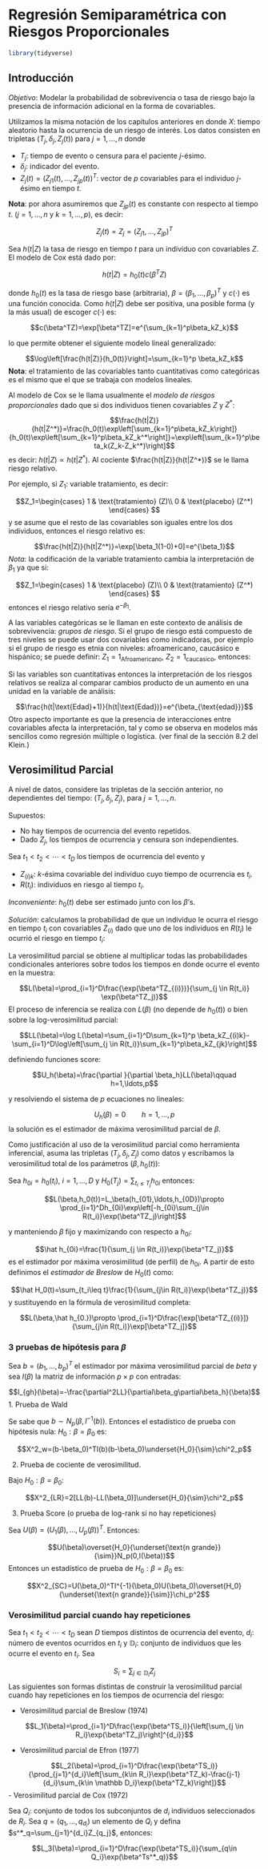 # Regresión Semiparamétrica con Riesgos Proporcionales {#RSP}

```r
library(tidyverse)
```

## Introducción

*Objetivo*: Modelar la probabilidad de sobrevivencia o tasa de riesgo bajo la presencia de información adicional en la forma de covariables.

Utilizamos la misma notación de los capítulos anteriores en donde $X$: tiempo aleatorio hasta la ocurrencia de un riesgo de interés. Los datos consisten en tripletas $(T_j,\delta_j,Z_j(t))$ para $j=1,\ldots,n$ donde

- $T_j$: tiempo de evento o censura para el paciente $j$-ésimo.
- $\delta_j$: indicador del evento.
- $Z_j(t)=(Z_{j1}(t),\ldots,Z_{jp}(t))^T$: vector de $p$ covariables para el individuo $j$-ésimo en tiempo $t$. 

**Nota**: por ahora asumiremos que $Z_{jp}(t)$ es constante con respecto al tiempo $t$. ($j=1,\dots,n$ y $k=1,\ldots,p$), es decir:

$$Z_j(t)=Z_j=(Z_{j1},\ldots,Z_{jp})^T$$

Sea $h(t|Z)$ la tasa de riesgo en tiempo $t$ para un individuo con covariables $Z$. El modelo de Cox está dado por: 

$$h(t|Z)=h_0(t)c(\beta^TZ)$$

donde $h_0(t)$ es la tasa de riesgo base (arbitraria), $\beta=(\beta_1,\ldots,\beta_p)^T$ y $c(\cdot)$ es una función conocida. Como $h(t|Z)$ debe ser positiva, una posible forma (y la más usual) de escoger $c(\cdot)$ es:

$$c(\beta^TZ)=\exp[\beta^TZ]=e^{\sum_{k=1}^p\beta_kZ_k}$$

lo que permite obtener el siguiente modelo lineal generalizado:

$$\log\left[\frac{h(t|Z)}{h_0(t)}\right]=\sum_{k=1}^p \beta_kZ_k$$
**Nota**: el tratamiento de las covariables tanto cuantitativas como categóricas es el mismo que el que se trabaja con modelos lineales. 

Al modelo de Cox se le llama usualmente el *modelo de riesgos proporcionales* dado que si dos individuos tienen covariables $Z$ y $Z^*$:

$$\frac{h(t|Z)}{h(t|Z^*)}=\frac{h_0(t)\exp\left[\sum_{k=1}^p\beta_kZ_k\right]}{h_0(t)\exp\left[\sum_{k=1}^p\beta_kZ_k^*\right]}=\exp\left[\sum_{k=1}^p\beta_k(Z_k-Z_k^*)\right]$$
es decir: $h(t|Z)\propto h(t|Z^*)$. Al cociente $\frac{h(t|Z)}{h(t|Z^*)}$ se le llama riesgo relativo. 

Por ejemplo, si $Z_1$: variable tratamiento, es decir:

$$Z_1=\begin{cases}
1 & \text{tratamiento} (Z)\\
0 & \text{placebo} (Z^*)
\end{cases}
$$
y se asume que el resto de las covariables son iguales entre los dos individuos, entonces el riesgo relativo es:

$$\frac{h(t|Z)}{h(t|Z^*)}=\exp[\beta_1(1-0)+0]=e^{\beta_1}$$
*Nota*: la codificación de la variable tratamiento cambia la interpretación de $\beta_1$ ya que si:

$$Z_1=\begin{cases}
1 & \text{placebo} (Z)\\
0 & \text{tratamiento} (Z^*)
\end{cases}
$$
entonces el riesgo relativo sería $e^{-\beta_1}$. 

A las variables categóricas se le llaman en este contexto de análisis de sobrevivencia: *grupos de riesgo*. Si el grupo de riesgo está compuesto de tres niveles se puede usar dos covariables como indicadoras, por ejemplo si el grupo de riesgo es etnia con niveles: afroamericano, caucásico e hispánico; se puede definir: $Z_1=1_{\text{Afroamericano}}$, $Z_2=1_{\text{caucasico}}$, entonces:

\begin{align*}
	h(t|\text{Afroamericano})&=h(t|Z_1=1,Z_2=0)=h_0(t)\exp[\beta_1]\\
	h(t|\text{Caucasico})&=h(t|Z_1=0,Z_2=1)=h_0(t)\exp[\beta_2]\\
	h(t|\text{Hispanico})&=h(t|Z_1=0,Z_2=0)=h_0(t)
\end{align*}

Si las variables son cuantitativas entonces la interpretación de los riesgos relativos se realiza al comparar cambios producto de un aumento en una unidad en la variable de análisis:

$$\frac{h(t|\text{Edad}+1)}{h(t|\text{Edad})}=e^{\beta_{\text{edad}}}$$
Otro aspecto importante es que la presencia de interacciones entre covariables afecta la interpretación, tal y como se observa en modelos más sencillos como regresión múltiple o logística. (ver final de la sección 8.2 del Klein.)


## Verosimilitud Parcial

A nivel de datos, considere las tripletas de la sección anterior, no dependientes del tiempo: $(T_j,\delta_j,Z_j)$, para $j=1,\ldots,n$. 

Supuestos:

- No hay tiempos de ocurrencia del evento repetidos.
- Dado $Z_j$, los tiempos de ocurrencia y censura son independientes.

Sea $t_1<t_2<\cdots <t_D$ los tiempos de ocurrencia del evento y 

- $Z_{(i)k}$: $k$-ésima covariable del individuo cuyo tiempo de ocurrencia es $t_i$.
- $R(t_i)$: individuos en riesgo al tiempo $t_i$.

*Inconveniente*: $h_0(t)$ debe ser estimado junto con los $\beta$'s.

*Solución*: calculamos la probabilidad de que un individuo le ocurra el riesgo en tiempo $t_i$ con covariables $Z_{(i)}$ dado que uno de los individuos en $R(t_i)$ le ocurrió el riesgo en tiempo $t_i$:

\begin{align*}
	&P[\text{individuo muere en $t_i$}|\text{una muerte en $t_i$}]\\
	&=\frac{P[\text{individuo muere en $t_i$}|\text{sobrevive a $t_i$}]}{P[\text{una muerte en $t_i$}|\text{sobrevive a $t_i$}]}\\
	&=\frac{\frac{f(t_i|Z_{(i)})}{S(t_i|Z_{(i)})}}{\sum_{j\in R(t_i)}\frac{f(t_i|Z_j)}{S(t_i|Z_j)}}=\frac{h(t_i|Z_{(i)})}{\sum_{j \in R(t_i)} h(t_i|Z_j)}=\frac{h_0(t_i)\exp(\beta^TZ_{(i)})}{h_0(t_i)\sum_{j \in R(t_i)} \exp(\beta^TZ_j)}\\
	&=\frac{\exp(\beta^TZ_{(i)})}{\sum_{j \in R(t_i)} \exp(\beta^TZ_j)}
\end{align*}

La verosimilitud parcial se obtiene al multiplicar todas las probabilidades condicionales anteriores sobre todos los tiempos en donde ocurre el evento en la muestra:

$$L(\beta)=\prod_{i=1}^D\frac{\exp(\beta^TZ_{(i)})}{\sum_{j \in R(t_i)} \exp(\beta^TZ_j)}$$
El proceso de inferencia se realiza con $L(\beta)$ (no depende de $h_0(t)$) o bien sobre la log-verosimilitud parcial:

$$LL(\beta)=\log L(\beta)=\sum_{i=1}^D\sum_{k=1}^p \beta_kZ_{(i)k}-\sum_{i=1}^D\log\left[\sum_{j \in R(t_i)}\sum_{k=1}^p\beta_kZ_{jk}\right]$$

definiendo funciones score:

$$U_h(\beta)=\frac{\partial }{\partial \beta_h}LL(\beta)\qquad h=1,\ldots,p$$

y resolviendo el sistema de $p$ ecuaciones no lineales:

$$U_h(\beta)=0\qquad h=1,\ldots,p$$
la solución es el estimador de máxima verosimilitud parcial de $\beta$.

Como justificación al uso de la verosimilitud parcial como herramienta inferencial, asuma las tripletas $(T_j,\delta_j,Z_j)$ como datos y escribamos la verosimilitud total de los parámetros $(\beta,h_0(t))$:

\begin{align*}
	L(\beta,h_0(t))&=\prod_{j=1}^n f(T_j|Z_j)^{\delta_j}S(T_j|Z_j)^{1-\delta_j}\\
	&=\prod_{j=1}^n h(T_j|Z_j)^{\delta_j}S(T_j|Z_j)\\
	&=\prod_{j=1}^n h_0(T_j)^{\delta_j}[\exp(\beta^TZ_j)]^{\delta_j}\exp[-H_0(T_j)\exp(\beta^TZ_j)]\\
	&=\left[\prod_{i=1}^D h_0(t_i)\exp(\beta^TZ_{(i)})\right]\cdot \exp\left[-\sum_{j=1}^n H_0(T_j)\exp(\beta^TZ_j)\right]
\end{align*}

Sea $h_{0i}=h_0(t_i)$, $i=1,\ldots,D$ y $H_0(T_j)=\sum_{t_i\leq T_j}h_{0i}$ entonces:

$$L(\beta,h_0(t))=L_\beta(h_{01},\ldots,h_{0D})\propto \prod_{i=1}^Dh_{0i}\exp\left[-h_{0i}\sum_{j\in R(t_i)}\exp(\beta^TZ_j)\right]$$

y manteniendo $\beta$ fijo y maximizando con respecto a $h_{0i}$:

$$\hat h_{0i}=\frac{1}{\sum_{j \in R(t_i)}\exp(\beta^TZ_j)}$$
es el estimador por máxima verosimilitud (de perfil) de $h_{0i}$. A partir de esto definimos el *estimador de Breslow* de $H_0(t)$ como:

$$\hat H_0(t)=\sum_{t_i\leq t}\frac{1}{\sum_{j\in R(t_i)}\exp(\beta^TZ_j)}$$
y sustituyendo en la fórmula de verosimilitud completa:

$$L(\beta,\hat h_{0.})\propto \prod_{i=1}^D\frac{\exp[\beta^TZ_{(i)}]}{\sum_{j\in R(t_i)}\exp[\beta^TZ_j]}$$

### 3 pruebas de hipótesis para $\beta$

Sea $b=(b_1,\ldots,b_p)^T$ el estimador por máxima verosimilitud parcial de $beta$ y sea $I(\beta)$ la matriz de información $p\times p$ con entradas:

$$I_{gh}(\beta)=-\frac{\partial^2LL}{\partial\beta_g\partial\beta_h}(\beta)$$
1. Prueba de Wald

Se sabe que $b\sim N_p(\beta,I^{-1}(b))$. Entonces el estadístico de prueba con hipótesis nula: $H_0: \beta=\beta_0$ es:

$$X^2_w=(b-\beta_0)^TI(b)(b-\beta_0)\underset{H_0}{\sim}\chi^2_p$$

2. Prueba de cociente de verosimilitud. 

Bajo $H_0: \beta=\beta_0$:

$$X^2_{LR}=2[LL(b)-LL(\beta_0)]\underset{H_0}{\sim}\chi^2_p$$

3. Prueba Score (o prueba de log-rank si no hay repeticiones)

Sea $U(\beta)=(U_1(\beta),\ldots,U_p(\beta))^T$. Entonces:

$$U(\beta)\overset{H_0}{\underset{\text{n grande}}{\sim}}N_p(0,I(\beta))$$
Entonces un estadístico de prueba de $H_0: \beta=\beta_0$ es:

$$X^2_{SC}=U(\beta_0)^TI^{-1}(\beta_0)U(\beta_0)\overset{H_0}{\underset{\text{n grande}}{\sim}}\chi_p^2$$

### Verosimilitud parcial cuando hay repeticiones

Sea $t_1<t_2<\cdots <t_D$ sean $D$ tiempos distintos de ocurrencia del evento, $d_i$: número de eventos ocurridos en $t_i$ y $\mathbb D_i$: conjunto de individuos que les ocurre el evento en $t_i$. Sea

$$S_i=\sum_{j\in \mathbb D_i}Z_j$$
Las siguientes son formas distintas de construir la verosimilitud parcial cuando hay repeticiones en los tiempos de ocurrencia del riesgo:

- Verosimilitud parcial de Breslow (1974)

$$L_1(\beta)=\prod_{i=1}^D\frac{\exp(\beta^TS_i)}{\left[\sum_{j \in R_i}\exp(\beta^TZ_j)\right]^{d_i}}$$

- Verosimilitud parcial de Efron (1977)

$$L_2(\beta)=\prod_{i=1}^D\frac{\exp(\beta^TS_i)}{\prod_{j=1}^{d_i}\left[\sum_{k\in R_i}\exp(\beta^TZ_k)-\frac{j-1}{d_i}\sum_{k\in \mathbb D_i}\exp(\beta^TZ_k)\right]}$$
- Verosimilitud parcial de Cox (1972)

Sea $Q_i$: conjunto de todos los subconjuntos de $d_i$ individuos seleccionados de $R_i$. Sea $q=(q_1,\ldots,q_{d_i})$ un elemento de $Q_i$ y defina $s^*_q=\sum_{j=1}^{d_i}Z_{q_j}$, entonces:

$$L_3(\beta)=\prod_{i=1}^D\frac{\exp(\beta^TS_i)}{\sum_{q\in Q_i}\exp(\beta^Ts^*_q)}$$

<!-- ## Pruebas Locales -->

<!-- En este caso la hipótesis nula de interés es: -->

<!-- $$H_0: \beta_1=\beta_{10}\qquad \text{donde} \; \beta=(\beta_1^T,\beta_2^T)^T$$ -->

<!-- y $\beta_1$ es un vector $q\times 1$ y $\beta_2$ es $(p-q)\times 1$. -->

<!-- - Prueba de Wald -->

<!-- Sea $b=(b_1^T,b_2^T)^T$ los estimadores de máxima verosimilitud parcial de $\beta$. Supongamos que particionamos la matriz de información $I$ como: -->

<!-- \begin{align*} -->
<!-- I= -->
<!-- 	\begin{pmatrix} -->
<!-- 	  I_{11} & I_{12} \\ -->
<!-- 	  I_{21} & I_{22} -->
<!-- 	\end{pmatrix} -->
<!-- \end{align*} -->

<!-- donde $I_{11}:q\times q$ y $I_{22}: (p-q)\times (p-q)$ son los bloques correspondientes a $\beta_1$ y $\beta_2$ respectivamente. El estadístico de prueba en este caso es: -->

<!-- $$X^2_w=(b_1-\beta_{10})^T[I''(b)]^{-1}(b_1-\beta_{10})$$ -->
<!-- donde $I''(b)$ es la submatriz $q\times q$ (superior) de $I^{-1}(b)$ y: -->

<!-- $$X_w^2\overset{H_0}{\underset{\text{n grande}}{\sim}}\chi_q^2$$ -->

<!-- Sea $b_2(\beta_{10})$ los estimadores de máxima verosimilitud parciales de $\beta_2$ basados en la log-verosimilitud parcial de $\beta$ fijando las primeras $q$ entradas con el valor $\beta_{10}$. -->

<!-- - Prueba de cociente de verosimilitud -->

<!-- El estadístico correspondiente sería: -->

<!-- $$X^2_{LR}=2\left(LL(b)-LL[\beta_{10},b_2(\beta_{10})]\right)\overset{H_0}{\underset{\text{n grande}}{\sim}}\chi_q^2$$ -->

<!-- - Prueba Score: -->

<!-- Sea $U_1[\beta_{10},b_2(\beta_{10})]$ el score con tamaño $q\times 1$ para $\beta_1$ evaluado en $(\beta_{10}^T,b_2(\beta_{10})^T)^T$. Entonces: -->

<!-- $$X^2_{SC}=U_1[\beta_{10},b_2(\beta_{10})]^T[I''(\beta_{10},b_2(\beta_{10}))]U_1[\beta_{10},b_2(\beta_{10})]\overset{H_0}{\underset{\text{n grande}}{\sim}}\chi_q^2$$ -->

<!-- Algunas veces se quiere probar una hipótesis sobre un contraste de los parámetros a través de una prueba de Wald. Sea: -->

<!-- \begin{align*} -->
<!-- C= -->
<!-- 	\begin{pmatrix} -->
<!-- 	c_1^T\\ -->
<!-- 	c_2^T\\ -->
<!-- 	\vdots \\ -->
<!-- 	c_q^T -->
<!-- 	\end{pmatrix}_{q\times p} -->
<!-- \end{align*} -->

<!-- donde $q\leq p$ y $C$ es de rango completo. Además $c_k^T=(c_{k1},c_{k2},\ldots,c_{kp})$ y se quiere probar la hipótesis: -->

<!-- $$H_0: C\beta=C\beta_0$$ -->
<!-- a través del estadístico: -->

<!-- $$(Cb-C\beta_0)^T[CI^{-1}(b)C^T]^{-1}(Cb-C\beta_0)\overset{H_0}{\underset{\text{n grande}}{\sim}}\chi_q^2$$ -->

<!-- ## Discretización de una variable continua -->

<!-- Con el fin de facilitar la interpretación de un riesgo relativo de una covariable cuantitativa, se puede convertir en una variable dicotómica. El principal problema de esta conversión es la pérdida de información, pero esta pérdida se puede minimizar usando razonamiento biológico a priori o bien que la decisión en la conversión sea basada en datos. -->

<!-- Como principal objetivo, si $X$ es una variable aleatoria continua, queremos definir $Z=1_{X\geq c}$ que cause una diferencia máxima entre los resultados de un estadístico calculado cuando $Z=1$ con respecto a $Z=0$ (máximo grado de separación de información entre los dos grupos). -->

<!-- **Contal y O'Quigley (1999)** -->

<!-- Considere un conjunto de cortes $\{c_k\}$ y para cada $k$ se calcula el estadístico log-rank sobre el grupo en donde $X\leq c_k$ menos el mismo estadístico sobre el grupo donde $X\geq c_k$, es decir: -->

<!-- $$S_k=\sum_{i=1}^D\left[d_i^+-d_i\frac{r_i^+}{r_i}\right]$$ -->
<!-- donde      -->

<!-- - $d_i, r_i$: número total de eventos y grupo en riesgo. -->
<!-- - $d_i^+, r_i^+$: número total de eventos y grupo en riesgo cuando $X\geq c_k$. -->
<!-- - $D$: número de tiempos de ocurrencia de eventos (distintos). -->

<!-- El corte estimado $\hat c=\text{argmax}_{c_k}|S_k|$. Bajo esta escogencia de $\hat c$, el modelo de Cox es: -->

<!-- $$h(t|X)=h_0(t)\exp[bZ]$$ -->
<!-- y se quiere probar $H_0:b=0$. En este caso no se puede (ni se debe) usar las pruebas anteriores, sino a través del cálculo de: -->

<!-- $$s^2=\frac{1}{D-1}\sum_{i=1}^D\left[1-\sum_{j=1}^i\frac{1}{D-j+1}\right]$$ -->

<!-- y el estadístico de prueba es: -->

<!-- $$Q=\frac{\max|S_k|}{s\sqrt{D-1}}\overset{H_0}{\underset{\text{n grande}}{\sim}}|\text{Puente Browniano}|$$ -->
<!-- Note que si $Q>1$, entonces el valor p de la prueba anterior es aproximadamente $2\exp[-2Q^2]$. -->

<!-- ## Estimación de la función de sobrevivencia -->

<!-- *Objetivo*: Estimar la probabilidad de sobrevivencia de un nuevo individuo con covariables $Z_0$. -->

<!-- Después de haber ajustado el modelo de Cox, sea $b$ el estimador de máxima verosimilitud parcial y $\hat V(b)=I^{-1}(b)$. Bajo la notación usual, defina: -->

<!-- $$W(t_i,b)=\sum_{j \in R(t_i)}\exp\left(\sum_{h=1}^pb_hZ_{jh}\right)$$ -->

<!-- y usando el estimador de Breslow, estimamos la tasa de riesgo acumulada base como: -->

<!-- $$\hat H_0(t)=\sum_{t_i\leq t}\frac{d_i}{W(t_i,b)}$$ -->
<!-- *Nota*: $\hat H_0(t)$ es el estimador de Nelson-Aalen cuando no hay covariables.  -->

<!-- Usando el estimador anterior: -->

<!-- $$\hat S_0(t)=\exp[-\hat H_0(t)]$$ -->

<!-- Para estimar la sobrevivencia de un individuo con vector de covariables $Z=Z_0$ usamos: -->

<!-- $$\hat S(t|Z=Z_0)=\hat S_0(t)^{\exp[b^TZ_0]}$$ -->

<!-- Note que bajo ciertas condiciones: -->

<!-- $$\hat S(t|Z=Z_0)\overset{\text{t fijo}}{\underset{\text{n grande}}{\sim}} N(S(t|Z=Z_0), \hat V[\hat S(t|Z=Z_0)])$$ -->
<!-- donde  -->

<!-- $$\hat V[\hat S(t|Z=Z_0)]=[\hat S(t|Z=Z_0)]^2[Q_1(t)+Q_2(t;Z_0)]$$ -->
<!-- y  -->

<!-- $$Q_1(t)=\sum_{t_i\leq t}\frac{d_i}{W(t_i,b)^2}$$ -->
<!-- el cual es el estimador de la varianza de $\hat H_0(t)$ si $\beta=b$, además: -->

<!-- $$Q_2(t)=Q_3(t,Z_0)^T\hat V(b)Q_3(t,Z_0)$$ -->
<!-- con $Q_3$ el vector de tamaño $p\times 1$ con $k$-ésima entrada: ($k=1,\ldots,p$) -->

<!-- $$Q_3(t,Z_0)_k=\sum_{t_i\leq t}\left[\frac{W^{(k)}(t_i,b)}{W(t_i,b)}-Z_{0k}\right]\left[\frac{d_i}{W(t_i,b)}\right]$$ -->
<!-- donde -->

<!-- $$W^{(k)}(t_i,b)=\sum_{j \in R(t_i)}Z_{jk}\exp(b^TZ_j)$$ -->

<!-- Usando $\hat S(t|Z=Z_0)$ y $\hat V[\hat S(t|Z=Z_0)]$ se puede construir intervalos de confianza para $S(t|Z=Z_0)$ usando las mismas técnicas que aprendimos en el caso no-paramétrico. -->

<!-- *Nota*: Una alternativa para el estimador de Breslow, es el de Kalbfleish y Prentice, que en el caso de no-repeticiones sería: -->

<!-- $$\hat H_0(t)=\sum_{t_i\leq t}\left[1-\left(1-\frac{\delta_i\exp(b^TZ_i)}{W(t_i,b)}\right)^{\exp(-b^TZ_i)}\right]$$ -->

<!-- ## Covariables dependientes del tiempo -->

<!-- Para incluir covariables dependientes del tiempo consideramos la siguiente estructura de datos: -->

<!-- $$[T_j,\delta_j,[Z_j(t), 0\leq t\leq T_j]]$$ -->
<!-- para $j=1,\ldots,n$ donde: -->

<!-- - $T_j$: tiempo de ocurrencia de evento/censura -->
<!-- - $\delta_j$: indicador de evento de riesgo y -->
<!-- - $Z_j(t)=[Z_{j1(t)},\ldots,Z_{jp}(t)]$: covariables del $j$-ésimo paciente en tiempo $t$. -->

<!-- Asumimos que $Z_j(t)$ es observable en el periodo de estudio y además que no hay repeticiones en los tiempos de ocurrencia: -->

<!-- $$t_1<t_2<\cdots<t_D$$ -->
<!-- Sean $Z_{(i)}(t)$ las covariables asociadas al individuo con tiempo de ocurrencia $t_i$ y $R(t_i)$: el grupo expuesto al riesgo al momento $t_i$. En este caso la fórmula de verosimilitud parcial es: -->

<!-- $$L(\beta)=\prod_{i=1}^D\frac{\exp\left[\sum_{b=1}^p\beta_pZ_{(i)p}(t_i)\right]}{\sum_{j \in R(t_i)}\exp\left[\sum_{b=1}^p\beta_pZ_{jp}(t_i)\right]}$$ -->

<!-- y los procesos de estimación puntual y pruebas de hipótesis son análogos. Si hay repeticiones en $t_1<\cdots<t_D$ entonces se puede generalizar $L(\beta)$ como en el caso de covariables estáticas. -->

<!-- ### Aplicación: Prueba de Riesgos Proporcionales -->

<!-- Sea $Z_1$ una covariable fija. Si se quiere probar la hipótesis de riesgos proporcionales para $Z_1$ entonces defina: -->

<!-- $$Z_2=Z_1\cdot g(t)$$ -->
<!-- donde $g(t)$ es una función conocida. (usualmente $g(t)=\log t$) -->

<!-- Considere un modelo de Cox con covariables $Z_1$ y $Z_2$: -->

<!-- $$h(t|Z_1)=h_0(t)\exp[\beta_1Z_1+\beta_2(Z_1g(t))]$$ -->

<!-- Compare dos individuos con covariables $Z_1$ y $Z_1^*$ a través de su riesgo relativo: -->

<!-- $$\frac{h(t|Z_1)}{h(t|Z_1^*)}=\exp[\beta_1(Z_1-Z_1^*)+\beta_2g(t)(Z_1-Z_1^*)]$$ -->
<!-- Note que bajo la hipótesis $H_0:$: riesgos proporcionales en $Z_1$ la parte derecha de la ecuación anterior no depende de $t$. Por lo tanto $H_0$ es equivalente a la hipótesis $H_0: \beta_2=0$ la cual se puede verificar a través de la prueba de Wald, LRT o Score. -->

<!-- Si el supuesto de riesgos proporcionales no es cierto para $Z_1$ entonces se puede definir una covariable dependiente de tiempo: -->

<!-- \begin{align*} -->
<!-- Z_2(t)= -->
<!-- 	\begin{cases} -->
<!-- 	  Z_1\cdot g(t) & \text{si}\quad Z_1=1\\ -->
<!-- 	  0 & \text{si no} -->
<!-- 	\end{cases} -->
<!-- \end{align*} -->

<!-- en el caso en que $Z_1$ fuera dicotómica. El principal problema a este momento es la estimación de la función $g(t)$. Una posible solución es asumir que $g(t)$ es una variable indicadora. Definiríamos entonces: -->

<!-- \begin{align*} -->
<!-- Z_2(t)= -->
<!-- 	\begin{cases} -->
<!-- 	  Z_1 & t>\tau \\ -->
<!-- 	  0 & t\leq \tau -->
<!-- 	\end{cases} -->
<!-- \end{align*} -->

<!-- en este caso: -->

<!-- \begin{align*} -->
<!-- h(t|Z(t))= -->
<!-- 	\begin{cases} -->
<!-- 	  h_0(t)\exp(\beta_1Z_1) & t\leq \tau\\ -->
<!-- 	  h_0(t)\exp((\beta_1+\beta_2)Z_1) & t>\tau -->
<!-- 	\end{cases} -->
<!-- \end{align*} -->

<!-- y por lo tanto: -->

<!-- \begin{align*} -->
<!-- &RR(Z_1=1\text{ vs } Z_1=0; t\leq \tau) = \exp(\beta_1)\\ -->
<!-- &RR(Z_1=1\text{ vs } Z_1=0; t> \tau) = \exp(\beta_1+\beta_2) -->
<!-- \end{align*} -->

<!-- por este motivo a $\tau$ se le llama punto de cambio en el riesgo relativo. Otra codificación que se puede utilizar es a través del uso de un modelo con dos covariables: $Z_2(t)$ y  -->

<!-- \begin{align*} -->
<!-- Z_3(t)= -->
<!-- 	\begin{cases} -->
<!-- 		Z_1 & t\leq \tau\\ -->
<!-- 		0 & t>\tau -->
<!-- 	\end{cases} -->
<!-- \end{align*} -->

<!-- Entonces: -->

<!-- \begin{align*} -->
<!-- h(t|Z(t))= -->
<!-- 	\begin{cases} -->
<!-- 	  h_0(t)\exp(\theta_3 Z_1) & t\leq \tau\\ -->
<!-- 	  h_0(t)\exp(\theta_2 Z_1) & t>\tau -->
<!-- 	\end{cases} -->
<!-- \end{align*} -->
<!-- y: -->

<!-- \begin{align*} -->
<!-- &RR(Z_1=1\text{ vs } Z_1=0; t\leq \tau) = \exp(\theta_3)\\ -->
<!-- &RR(Z_1=1\text{ vs } Z_1=0; t> \tau) = \exp(\theta_2) -->
<!-- \end{align*} -->

<!-- El siguiente paso es ajustar el modelo (bajo cualquiera de las dos codificaciones) para distintos valores de $\tau$ (tiempos de ocurrencia). El valor $\tau$ con máxima log-verosimilitud se toma como posible umbral. -->

<!-- Una prueba de riesgos proporcionales se hace en $t\leq \tau$ y $t>\tau$. Si en alguna de las dos regiones la prueba se rechaza, el proceso se repite. -->

<!-- ## Modelos de riesgos proporcionales estratificados -->

<!-- Otra solución en caso de que para una covariable el supuesto de riesgos proporcionales no sea cierto es a través del concepto de estratificación. Para el $j$-ésimo estrato: -->

<!-- $$h_j(t|Z(t))=h_{0j}(t)\exp[\beta^TZ(t)]\qquad j=1,\ldots,s$$ -->
<!-- se asume que el supuesto de riesgos proporcionales es cierto y además el efecto de las covariables es el mismo sobre todos los estratos.  -->

<!-- La log-verosimilitud parcial se puede escribir: -->

<!-- $$LL(\beta)=LL_1(\beta)+\cdots+LL_s(\beta)$$ -->
<!-- donde $LL_j(\beta)$: log-verosimilitud parcial usando la muestra del $j$-ésimo estrato. -->

<!-- Para probar la hipótesis de que las covariables tienen el mismo efecto para cualquier estrato, se: -->

<!-- - Ajusta el modelo estratificado y se obtiene $LL(b)$. -->

<!-- - Para $j=1,\ldots,s$, se ajusta el modelo con la muestra correspondiente al $j$-ésimo estrato y se obtiene $LL_j(b_j)$ -->

<!-- Para probar $H_0: \beta=\beta_j$, con $j=1,\ldots,s$ se usa un LRT con estadístico: -->

<!-- $$-2[LL(b)-\sum_{j=1}^sLL_j(b_j)]\overset{H_0}{\underset{\text{n grande}}{\sim}}\chi_{(s-1)p}^2$$ -->
<!-- *Nota:* también se puede verificar $H_0$ a través de la prueba de Wald. (ver libro de Klein). -->

<!-- Si la muestra está compuesta por pares de observaciones (muestra pareada) entonces se puede probar la igualdad de los $\beta$'s entre grupos usando dos estratos y el LRT anterior (o prueba de Wald). -->

<!-- ## Truncamiento por la izquierda -->

<!-- En el caso de datos truncados se denota $V_i$: tiempo de entrada al estudio del individuo $i$-ésimo.  -->

<!-- Para facilitar el cálculo, se supone que para cada individuo, el tiempo de evento $X$ y el tiempo de entrada $V$ son condicionalmente independientes dada la covariable $Z$. Es decir: -->

<!-- $$P(X=t|Z,X>V)=\frac{P(X=t,V<t|Z)\cdot P(Z)}{P(Z,V<X)}=\frac{P(X=t|Z)P(V<t|Z)P(Z)}{P(Z,V<X)}$$ -->
<!-- De lo anterior se puede deducir: -->

<!-- $$h(t|Z,X>V)=h(t|Z)$$ -->
<!-- usando el hecho de que: -->

<!-- $$h(t|Z,X>V)\approx \frac{P(X=t|Z,X>V)}{P(X\geq t|Z,X>V)}$$ -->
<!-- Ajustando el conjunto de riesgo a: -->

<!-- $$R(t)=\{j|V_j<t<T_j\}$$ -->
<!-- todos los métodos de inferencia vistos hasta ahora funcionan para ajustar el modelo de Cox. -->

<!-- ## Laboratorio -->

<!-- ### Primer Ejemplo (Ejemplo 8.1) -->
<!-- En este ejemplo tenemos una muestra de 45 mujeres a las que se le aplicó un procedimiento llamado "examinación inmunohistoquímica" con el fin de detectar cáncer. Los datos de sobrevivencia de las pacientes son: -->

<!-- ```{r warning=FALSE} -->
<!-- library(survival) -->
<!-- library(survMisc) -->
<!-- library(KMsurv) -->
<!-- data("btrial") -->
<!-- head(btrial) -->
<!-- summary(btrial) -->
<!-- ``` -->
<!-- en donde podemos notar que la variable *im* debería ser una variable categórica (factor) indicando presencia/ausencia del procedimiento. Esto lo corregimos transformando la variable y tomando como categoría base la ausencia del procedimiento: -->
<!-- ```{r message=FALSE, warning=FALSE} -->
<!-- library(tidyverse) -->
<!-- btrial <- btrial %>% mutate(im=factor(im)) -->
<!-- contrasts(btrial$im) -->
<!-- ``` -->

<!-- Las funciones de sobrevivencia estimadas dependiendo del grupo "procedimiento" son: -->
<!-- ```{r} -->
<!-- library(survminer) -->
<!-- KM_8_1 <- survfit(Surv(time,death)~im,data = btrial) -->
<!-- ggsurvplot(KM_8_1) -->
<!-- ``` -->

<!-- La diferencia evidente entre ambas funciones, sugiere que uno puede correr una regresión tomando la variable *im* como covariable: -->
<!-- ¨ -->
<!-- ```{r} -->
<!-- modelo_8_1 <- coxph(Surv(time,death)~im,data = btrial) -->
<!-- summary(modelo_8_1) -->
<!-- ``` -->

<!-- Note que el riesgo relativo de una paciente con un resultado positivo del procedimiento con respecto a una con un negativo es 2.67, es decir una paciente positiva es 2.67 más probable que fallezca con respecto a una que tuvo un resultado negativo. Un intervalo al 95% para el riesgo relativo de la población es [1.136,6.25]. -->

<!-- También podemos probar la hipótesis de que el procedimiento no es significativo al 5%. Bajo cualquiera de las tres pruebas (LRT, Wald y Score) se rechaza esta hipótesis nula. -->

<!-- ### Segundo ejemplo (Ejemplo 8.2) -->
<!-- El segundo ejemplo tiene como base los datos de 90 hombres diagnosticados con cáncer de laringe con su edad de diagnóstico (age), tiempo de muerte o censura en meses (time), indicador de censura (delta) y etapa de la enfermedad (stage). -->
<!-- ```{r} -->
<!-- data("larynx") -->
<!-- summary(larynx) -->
<!-- ``` -->

<!-- Transformamos la variable *stage* para que sea factor, y mantenemos la variable discreta con el nombre *stage_n*: -->
<!-- ```{r} -->
<!-- larynx <- larynx %>% mutate(stage_n = stage) %>% -->
<!--   mutate(stage=factor(stage)) -->
<!-- contrasts(larynx$stage) -->
<!-- ``` -->

<!-- Noten que la base según esta codificación es la etapa 1 de la enfermedad. Corremos un modelo de Cox usando como covariable la etapa de la enfermedad, usando un estimador de Breslow en la tasa acumulada de riesgo base: -->
<!-- ```{r} -->
<!-- modelo_8_2 <- coxph(Surv(time,delta)~stage,data=larynx,ties = 'breslow') -->
<!-- summary(modelo_8_2) -->
<!-- ``` -->

<!-- Por ejemplo el riesgo relativo de los pacientes con etapa 3 con respecto a etapa 1 es 1.844. El riesgo relativo de los pacientes etapa 3 con respecto a etapa 2 es: -->
<!-- ```{r} -->
<!-- 1.844/1.068 -->
<!-- ``` -->
<!-- Además, la hipótesis nula de que el riesgo relativo es igual para las etapas de la enfermedad se rechaza facílmente bajo cualquiera de las tres pruebas de hipótesis (Wald, Score y LRT). -->

<!-- Como la prueba score en el modelo de Cox es la prueba logrank, al utilizar como covariable *stage_n* se estaría haciendo una prueba de tendencia: -->
<!-- ```{r} -->
<!-- modelo_8_2_trend <- coxph(Surv(time,delta)~stage_n,data=larynx,ties = 'breslow') -->
<!-- summary(modelo_8_2_trend) -->
<!-- ``` -->

<!-- En este caso se rechaza la hipótesis de igualdad de funciones de sobrevivencia a favor de la hipótesis alternativa de decrecimiento en la sobrevivencia conforme se incrementa la etapa de la enfermedad. -->

<!-- Si introducimos como covariable la edad de diagnóstico: -->
<!-- ```{r} -->
<!-- modelo_8_2_age <- update(modelo_8_2,formula. = .~.+age)  -->
<!-- summary(modelo_8_2_age) -->
<!-- ``` -->
<!-- Por lo tanto el riesgo relativo de un paciente con edad de diagnóstico igual a 50 años con respecto a uno con 40 años cuando la etapa de la enfermedad es la misma es: -->
<!-- ```{r} -->
<!-- exp(10*modelo_8_2_age$coefficients[4]) -->
<!-- ``` -->

<!-- Es decir hay un incremento de un 21% aproximadamente en el riesgo de fallecer entre una persona con 50 años con respecto a una de 40 años si ambos están en la misma etapa de la enfermedad. -->

<!-- Si queremos probar la hipótesis nula de que $H_0:\beta_1=\beta_2=\beta_3=0$ en el modelo anterior podemos comparar a través de un LRT el modelo completo con todas las covariables y uno reducido con solamente la covariable edad: -->
<!-- ```{r} -->
<!-- modelo_8_2_solo_age <- coxph(Surv(time,delta)~age,data=larynx,ties = 'breslow')  -->
<!-- anova(modelo_8_2_age,modelo_8_2_solo_age) -->
<!-- ``` -->
<!-- Es decir rechazamos esta hipótesis bajo los niveles usuales de significancia. Si queremos comprobar la misma hipótesis con la prueba de Wald calculamos: -->
<!-- ```{r} -->
<!-- Ib_inv <- modelo_8_2_age$var -->
<!-- X2w <- t(modelo_8_2_age$coefficients[1:3])%*% -->
<!--   solve(Ib_inv[1:3,1:3])%*% -->
<!--   modelo_8_2_age$coefficients[1:3] -->
<!-- pchisq(X2w,df = 3,lower.tail = F) -->
<!-- ``` -->
<!-- y llegamos a la misma conclusión.  -->

<!-- Las pruebas de Wald individuales en el modelo completo se obtienen directamente del mismo output: -->
<!-- ```{r} -->
<!-- summary(modelo_8_2_age) -->
<!-- ``` -->

<!-- La hipótesis nula $H_0:\beta_1=\beta_2=\beta_3$ puede ser comprobada a través de una matriz de contrastes y usando el estadístico de prueba de la ecuación 8.5.7: -->
<!-- ```{r} -->
<!-- betas <- coefficients(modelo_8_2_age) -->
<!-- Cmat <- matrix(c(1,-1,0,0,0,1,-1,0),nrow = 2,byrow = T) -->
<!-- X_C2 <- t(Cmat%*%betas)%*%solve(Cmat%*%Ib_inv%*%t(Cmat))%*%Cmat%*%betas -->
<!-- pchisq(X_C2,df = 2,lower.tail = F) -->
<!-- ``` -->
<!-- en donde rechazamos $H_0$ bajo los niveles de significancia usuales. -->


<!-- Si consideramos la interacción entre la edad de diagnóstico con la etapa de la enfermedad el modelo se puede estimar con: -->
<!-- ```{r} -->
<!-- modelo_8_2_age_stage <- update(modelo_8_2_age,formula. = .~.+stage:age) -->
<!-- summary(modelo_8_2_age_stage) -->
<!-- ``` -->
<!-- y podemos usar una prueba LRT para verificar la significancia de la interacción: -->
<!-- ```{r} -->
<!-- anova(modelo_8_2_age,modelo_8_2_age_stage) -->
<!-- ``` -->

<!-- que con un nivel de significancia del 5% (una muestra de 90 sujetos podría sugerir ese nivel) no se podría rechazar la hipótesis de no significancia de la interacción. -->

<!-- Finalmente vamos a estimar la función de sobrevivencia de un paciente con 60 años bajo los cuatro estados de la enfermedad. Recuerden que estamos usando la aproximación de Breslow: -->
<!-- ```{r} -->
<!-- individuo <- data.frame(age=rep(60,4),stage=factor(1:4)) -->
<!-- S_8_2_age <- survfit(modelo_8_2_age,newdata = individuo) -->
<!-- plot(S_8_2_age,col=1:4) -->
<!-- ``` -->

<!-- ### Tercer ejemplo (Ejemplo 8.3) -->

<!-- Este tercer ejemplo consiste en 863 pacientes de transplante de riñón con covariables etnia (race: $R$) y sexo (gender: $G$). Cargamos los datos y transformamos las dos covariables en variables tipo factor: -->
<!-- ```{r} -->
<!-- data("kidtran") -->
<!-- summary(kidtran) -->
<!-- kidtran <- kidtran %>% mutate(gender=factor(gender),race=factor(race)) -->
<!-- ``` -->

<!-- Primero ajustamos un modelo en donde haya una interacción entre las dos covariables: -->
<!-- ```{r} -->
<!-- modelo_8_3 <- coxph(Surv(time,delta)~gender*race,data = kidtran) -->
<!-- summary(modelo_8_3) -->
<!-- ``` -->

<!-- Note que en este caso los niveles base en ambas covariables son Masculino y etnia blanca. Hay que tener cuidado en este caso al calcular los riesgos relativos, por ejemplo el riesgo relativo de ser hombre negro con respecto a una mujer blanca es: -->
<!-- $$\frac{h(t|G=1,R=2)}{h(t|G=2,R=1)}=\frac{e^{-0.08878}}{e^{-0.24848}}=\frac{0.915}{0.78}=1.17$$ -->
<!-- y el riesgo relativo de una mujer negra con respecto a una blanca: -->
<!-- $$\frac{h(t|G=2,R=2)}{h(t|G=2,R=1)}=\frac{e^{-0.8878-0.24848+0.74549}}{e^{-0.24848}}=0.915\cdot 2.107=1.928$$ -->
<!-- Las pruebas de Wald, score y LRT no rechazan la hipótesis de no-significancia de la interacción y efectos principales del sexo y etnia sobre la sobrevivencia de la población en estudio. -->

<!-- Si ajustamos un modelo reducido con efectos principales solamente tenemos: -->
<!-- ```{r} -->
<!-- modelo_8_3_sInt <- update(modelo_8_3,formula. = .~.-gender:race) -->
<!-- summary(modelo_8_3_sInt) -->
<!-- ``` -->

<!-- y podemos verificar a través de una prueba LRT si la interacción es significativa: -->
<!-- ```{r} -->
<!-- anova(modelo_8_3_sInt,modelo_8_3) -->
<!-- ``` -->

<!-- Dado que la muestra es relativamente grande (863 individuos) uno pensaría que la significancia debería ser menor al menos al 5%. En este caso no podríamos rechazar la hipótesis de no-significancia de la interacción entre las dos covariables. -->
<!-- A pesar de esto el modelo reducido sigue siendo no significativo. -->

<!-- Un último ejercicio es la discretización de la covariable edad, ante distintas combinaciones de las dos covariables sexo y etnia. La discretización de la variable edad en dos grupos la podemos hacer a travéś de la prueba de Contal y O'Quigley, para los hombres de raza negra: -->
<!-- ```{r} -->
<!-- muestraBM <- kidtran %>% filter(gender==1,race==2) -->
<!-- model_c_BM <- coxph(Surv(time,delta)~age,data = muestraBM) -->
<!-- summary(model_c_BM) -->
<!-- Contal_BM <- cutp(model_c_BM) -->
<!-- Contal_BM$age[1,] -->
<!-- ``` -->
<!-- en donde podemos observar que utilizar un umbral de 58 años permite obtener la mayor separabilidad entre los dos grupos a través del estadístico logrank. Usando la variable discreta y usando la variable continua no se rechaza la nula de no-significancia de la edad para este grupo. -->

<!-- El caso de hombres de raza blanca es: -->
<!-- ```{r} -->
<!-- muestraWM <- kidtran %>% filter(gender==1,race==1) -->
<!-- model_c_WM <- coxph(Surv(time,delta)~age,data = muestraWM) -->
<!-- summary(model_c_WM) -->
<!-- Contal_WM <- cutp(model_c_WM) -->
<!-- Contal_WM$age[1,] -->
<!-- ``` -->
<!-- en donde de manera contraria la edad sí es significativa al explicar la sobrevivencia, a través de una edad umbral de 41 años. -->

<!-- ### Selección de variables -->

<!-- Los datos de este primer ejemplo corresponden a la base de sobrevivencia de 137 pacientes con transplante de médula ósea, los cuales se han dividido en tres grupos de riesgo dependiendo de su condición al momento del trasplante (ALL, AML-Low, AML-high). El riesgo a considerar es la muerte durante el tratamiento o reaparición de la leucemia. A continuación la carga de paquetes y datos: -->

<!-- ```{r warning=FALSE} -->
<!-- library(survival) -->
<!-- library(survMisc) -->
<!-- library(KMsurv) -->
<!-- library(tidyverse) -->

<!-- data(bmt) -->
<!-- ``` -->

<!-- Primero ajustamos un modelo de Cox en donde los grupos de riesgo son una covariable y comprobamos si la covariable aporta de forma significativa al explicar la sobrevivencia de la muestra: -->
<!-- ```{r} -->
<!-- bmt <- bmt %>% mutate(group=factor(group)) -->
<!-- modelo1 <- coxph(Surv(time=t2, event=d3) ~ group, data=bmt) -->
<!-- summary(modelo1) -->
<!-- ``` -->

<!-- en donde notamos que para las tres pruebas LRT, Wald y Score se rechaza la hipótesis de que la variable categórica grupo no es significativa bajo niveles de significancia usuales. Hay otras variables que también se van a considerar como posibles predictores: tiempo de espera del transplante (waiting), clasificador FAB (FAB), indicador de MTX (MTX), Sexo de paciente (SXPa), Sexo de Donante (SXDo), CMV de paciente (CMVPa), CMV de donante (CMVDo), Edad de paciente (AgePa), Edad de donante (AgeDo)  -->
<!-- ```{r} -->
<!-- bmt <- bmt %>% mutate(waiting=z7,FAB=factor(z8), -->
<!--                       MTX=factor(z10),SXPa=factor(z3), -->
<!--                       SXDo=factor(z4),CMVPa=factor(z5),                      CMVDo=factor(z6),AgePa=z1-28,AgeDo=z2-28) -->
<!-- bmt_2 <- bmt %>% select(t2,d3,group,waiting,FAB,MTX,SXPa,SXDo, -->
<!--                        CMVPa,CMVDo,AgePa,AgeDo,ta,tc,tp) -->
<!-- ``` -->

<!-- Definimos los modelos aumentados en una variable o factor a la vez y usamos la técnica de selección para adelante (Forward selection) como método de selección de variables: -->
<!-- ```{r} -->
<!-- modelo1_1 <- update(modelo1,formula. = .~.+waiting) -->
<!-- anova(modelo1,modelo1_1) -->
<!-- modelo1_2 <- update(modelo1,formula. = .~.+FAB) -->
<!-- anova(modelo1,modelo1_2) -->
<!-- modelo1_3 <- update(modelo1,formula. = .~.+MTX) -->
<!-- anova(modelo1,modelo1_3) -->
<!-- modelo1_4 <- update(modelo1,formula. = .~.+SXPa*SXDo) -->
<!-- anova(modelo1,modelo1_4) -->
<!-- modelo1_5 <- update(modelo1,formula. = .~.+CMVPa*CMVDo) -->
<!-- anova(modelo1,modelo1_5) -->
<!-- modelo1_6 <- update(modelo1,formula. = .~.+AgePa*AgeDo) -->
<!-- anova(modelo1,modelo1_6) -->
<!-- ``` -->

<!-- La variable con mayor significancia es FAB, por lo tanto la agregamos al modelo reducido. Repetimos el proceso una vez más con el nuevo modelo completo: -->

<!-- ```{r} -->
<!-- modelo1_2_1 <- update(modelo1_2,formula. = .~.+waiting) -->
<!-- anova(modelo1_2,modelo1_2_1) -->
<!-- modelo1_2_2 <- update(modelo1_2,formula. = .~.+MTX) -->
<!-- anova(modelo1_2,modelo1_2_2) -->
<!-- modelo1_2_3 <- update(modelo1_2,formula. = .~.+SXPa*SXDo) -->
<!-- anova(modelo1_2,modelo1_2_3) -->
<!-- modelo1_2_4 <- update(modelo1_2,formula. = .~.+CMVPa*CMVDo) -->
<!-- anova(modelo1_2,modelo1_2_4) -->
<!-- modelo1_2_5 <- update(modelo1_2,formula. = .~.+AgePa*AgeDo) -->
<!-- anova(modelo1_2,modelo1_2_5) -->
<!-- ``` -->

<!-- La siguiente variable a incluir es la interacción de la edad del donante y paciente y sus efectos principales. Volvemos a hacer el análisis de nuevo: -->
<!-- ```{r} -->
<!-- modelo1_2_5_1 <- update(modelo1_2_5,formula. = .~.+waiting) -->
<!-- anova(modelo1_2_5,modelo1_2_5_1) -->
<!-- modelo1_2_5_2 <- update(modelo1_2_5,formula. = .~.+MTX) -->
<!-- anova(modelo1_2_5,modelo1_2_5_2) -->
<!-- modelo1_2_5_3 <- update(modelo1_2_5,formula. = .~.+SXPa*SXDo) -->
<!-- anova(modelo1_2_5,modelo1_2_5_3) -->
<!-- modelo1_2_5_4 <- update(modelo1_2_5,formula. = .~.+CMVPa*CMVDo) -->
<!-- anova(modelo1_2_5,modelo1_2_5_4) -->
<!-- ``` -->
<!--  y por lo tanto no agregamos variables adicionales. El modelo final tendría el siguiente resumen: -->
<!-- ```{r} -->
<!-- summary(modelo1_2_5) -->
<!-- ``` -->

<!-- ### Covariables dependientes del tiempo -->

<!-- Ahora vamos a considerar una variable dependiente del tiempo definida por:   -->
<!-- \begin{align} -->
<!-- Z_A(t)=\begin{cases} -->
<!-- 0 & \text{si $t<ta$}\\ -->
<!-- 1 & \text{si no.} -->
<!-- \end{cases} -->
<!-- \end{align} -->

<!-- donde *ta* es el tiempo de ocurrencia de la enfermedad aguda de injerto contra huésped. Para incorporar esta covariable ajustamos la tabla de la siguiente forma: -->
<!-- ```{r} -->
<!-- bmt_2 <- bmt_2 %>% mutate(id=1:n()) -->
<!-- newbmt_2 <- tmerge(data1 = bmt_2,data2 = bmt_2,id = id,tstop = t2) -->
<!-- newbmt_2 <- tmerge(data1 = newbmt_2,data2 = bmt_2,id = id,ZA=tdc(ta)) -->
<!-- ``` -->

<!-- También tenemos las siguientes dos variables que dependen del tiempo: -->

<!-- \begin{align} -->
<!-- Z_P(t)=\begin{cases} -->
<!-- 0 & \text{si $t<tp$}\\ -->
<!-- 1 & \text{si no.} -->
<!-- \end{cases} -->
<!-- \end{align} -->

<!-- y  -->

<!-- \begin{align} -->
<!-- Z_C(t)=\begin{cases} -->
<!-- 0 & \text{si $t<tc$}\\ -->
<!-- 1 & \text{si no.} -->
<!-- \end{cases} -->
<!-- \end{align} -->

<!-- son las indicadoras de recuperación de plaquetas y de enfermedad crónica de injerto contra huésped respectivamente. Las incluimos en la base: -->
<!-- ```{r} -->
<!-- newbmt_2 <- tmerge(data1 = newbmt_2,data2 = bmt_2,id = id,ZP=tdc(tp)) -->
<!-- newbmt_2 <- tmerge(data1 = newbmt_2,data2 = bmt_2,id = id,ZC=tdc(tc),muerte=event(t2,d3)) -->
<!-- ``` -->
<!-- y la base queda así: -->
<!-- ```{r} -->
<!-- head(newbmt_2,10) -->
<!-- ``` -->

<!--  Ajustamos un modelo que incluya la primer covariable $Z_A(t)$ sobre el modelo reducido que contiene solamente el grupo de riesgo: -->
<!-- ```{r} -->
<!-- modelo2 <- coxph(Surv(time = tstart,time2 = tstop,event = muerte)~group+ZA,data = newbmt_2)  -->
<!-- modelo1 <- update(modelo2,formula. = .~.-ZA) -->
<!-- anova(modelo1,modelo2) -->
<!-- ``` -->

<!-- y hacemos lo mismo con modelos que incluyan de forma univariada las otras dos variables dependientes del tiempo: -->
<!-- ```{r} -->
<!-- modelo3 <- coxph(Surv(time = tstart,time2 = tstop,event = muerte)~group+ZC,data = newbmt_2)  -->
<!-- anova(modelo1,modelo3) -->

<!-- modelo4 <- coxph(Surv(time = tstart,time2 = tstop,event = muerte)~group+ZP,data = newbmt_2)  -->
<!-- anova(modelo1,modelo4) -->
<!-- ``` -->

<!-- En donde se puede notar que la variable $Z_P(t)$ en significativa sobre un modelo reducido en donde solamente esté el grupo de riesgo de 3 niveles.  -->

<!-- Ahora vamos a comparar el modelo completo que se obtuvo con selección para adelante con respecto al mismo modelo añadiendo la variable que depende del tiempo $Z_P(t)$: -->
<!-- ```{r} -->
<!-- modeloc1 <- coxph(formula = Surv(time = tstart,time2 = tstop,event = muerte) ~ group + FAB + AgePa*AgeDo, data = newbmt_2) -->
<!-- modeloc2 <- update(modeloc1,formula. = .~.+ZP) -->
<!-- anova(modeloc1,modeloc2) -->
<!-- ``` -->
<!-- Por lo tanto la variable $Z_P(t)$ sí es significativa sobre el modelo reducido con covariables fijas, ante los niveles usuales.  -->

<!-- Ahora analizamos la inclusión de las interacciones de las covariables fijas con la variable $Z_P(t)$ usando selección forward: -->
<!-- ```{r} -->
<!-- modeloc2_1 <- update(modeloc2,formula. = .~.+ZP:group) -->
<!-- anova(modeloc2_1,modeloc2) -->
<!-- modeloc2_2 <- update(modeloc2,formula. = .~.+ZP:FAB) -->
<!-- anova(modeloc2_2,modeloc2) -->
<!-- modeloc2_3 <- update(modeloc2,formula. = .~.+ZP*AgePa*AgeDo) -->
<!-- anova(modeloc2_3,modeloc2) -->
<!-- ``` -->
<!-- como el valor p más pequeño se obtiene al incluir la interacción ZP-group, entonces aumentamos el modelo de esa forma. Seguimos con el proceso: -->
<!-- ```{r} -->
<!-- modeloc2_1_1 <- update(modeloc2_1,formula. = .~.+ZP:FAB) -->
<!-- anova(modeloc2_1_1,modeloc2_1) -->
<!-- modeloc2_1_2 <- update(modeloc2_1,formula. = .~.+ZP*AgePa*AgeDo) -->
<!-- anova(modeloc2_1_2,modeloc2_1) -->
<!-- ``` -->

<!-- Agregamos la interacción ZP-Edad, y finalmente vemos si la última interacción es signficativa sobre este modelo completo: -->
<!-- ```{r} -->
<!-- modeloc2_1_2_1 <- update(modeloc2_1_2,formula. = .~.+ZP:FAB) -->
<!-- anova(modeloc2_1_2_1,modeloc2_1_2) -->
<!-- ``` -->
<!-- y también lo incluimos asumiendo un nivel de significancia del 5%. El modelo final queda: -->
<!-- ```{r} -->
<!-- summary(modeloc2_1_2_1) -->
<!-- ``` -->

<!-- ### Prueba alternativa de riesgos proporcionales: -->
<!-- ```{r} -->
<!-- modelou1 <- coxph(Surv(time=t2, event=d3) ~ group+waiting+FAB+MTX+CMVPa+CMVDo+AgePa+AgeDo, data=bmt_2) -->
<!-- resu1 <- cox.zph(modelou1) -->
<!-- resu1$table -->
<!-- ``` -->

<!-- Esta prueba se basa en los residuos estandarizados de Schoenfeld y no en la prueba que aparece en el Klein. En unas semanas estaremos profundizando en este tema de residuos. La implementación de la prueba de riesgos proporcionales se ilustra para dos variables:  -->

<!-- ```{r} -->
<!-- modelou2_1 <- coxph(Surv(time=t2, event=d3) ~ waiting+tt(waiting), data=bmt_2,tt=function(x,t, ...) x*log(t)) -->
<!-- summary(modelou2_1) -->
<!-- bmt_3 <- bmt %>% mutate(MTX2=as.numeric(MTX)-1) -->
<!-- modelou2_2 <- coxph(Surv(time=t2, event=d3) ~ MTX2+tt(MTX2), data=bmt_3,tt=function(x,t, ...) x*log(t)) -->
<!-- summary(modelou2_2) -->
<!-- ``` -->


<!-- A partir de los cálculos anteriores y la tabla 9.5 concluimos que la variable que tiene más evidencia de no seguir la hipótesis de riesgos proporcionales es MTX.  -->

<!-- Una posible forma de solucionar la dependencia temporal del riesgo relativo de MTX es a través de la estratificación del modelo anterior de Cox: -->

<!-- ```{r} -->
<!-- modeloc2_est <- update(modeloc2,formula. = .~.+strata(MTX)) -->
<!-- summary(modeloc2_est) -->
<!-- ``` -->

<!-- este resultado se puede comparar con la tabla 9.7. Como ejercicio les recomiendo completar la tabla 9.8 a través de la comparación de los coeficientes de los dos modelos con datos restringidos sobre MTX: -->
<!-- ```{r} -->
<!-- modeloc2_est_1 <- update(modeloc2,data=subset(newbmt_2,subset = MTX==1)) -->
<!-- coefficients(modeloc2_est_1) -->
<!-- modeloc2_est_2 <- update(modeloc2,data=subset(newbmt_2,subset = MTX==0)) -->
<!-- coefficients(modeloc2_est_2) -->
<!-- ``` -->

<!-- ### Datos truncados por la izquierda -->

<!-- Como último cálculo se hará el ajuste del modelo estratificado con MTX pero considerando solamente pacientes que cuyas plaquetas hayan retornado a un nivel normal (variable $Z_P(t)$): -->
<!-- ```{r} -->
<!-- newbmt_2_ZP <- newbmt_2 %>% filter(ZP==1)  -->
<!-- modeloc2_est_trunc <- update(modeloc2_est,formula. = .~.-ZP,data=newbmt_2_ZP) -->
<!-- summary(modeloc2_est_trunc) -->
<!-- ``` -->


